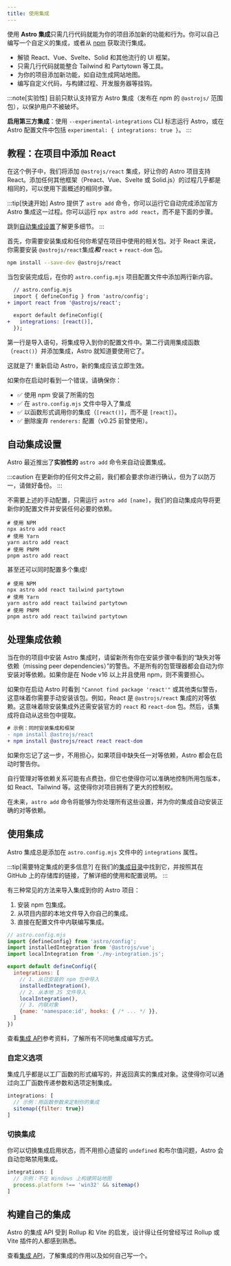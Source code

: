 ```yaml
---
title: 使用集成
---
```


使用 **Astro 集成**只需几行代码就能为你的项目添加新的功能和行为。你可以自己编写一个自定义的集成，或者从 [npm](https://www.npmjs.com/search?q=keywords%3Aastro-component&ranking=popularity) 获取流行集成。

- 解锁 React、Vue、Svelte、Solid 和其他流行的 UI 框架。
- 只需几行代码就能整合 Tailwind 和 Partytown 等工具。
- 为你的项目添加新功能，如自动生成网站地图。
- 编写自定义代码，与构建过程、开发服务器等挂钩。

:::note[实验性]
目前只默认支持官方 Astro 集成（发布在 npm 的 `@astrojs/` 范围包），以保护用户不被破坏。

**启用第三方集成**：使用 `--experimental-integrations` CLI 标志运行 Astro，或在 Astro 配置文件中包括 `experimental: { integrations: true }`。
:::

## 教程：在项目中添加 React

在这个例子中，我们将添加 `@astrojs/react` 集成，好让你的 Astro 项目支持 React。添加任何其他框架（Preact、Vue、Svelte 或 Solid.js）的过程几乎都是相同的，可以使用下面概述的相同步骤。

:::tip[快速开始]
Astro 提供了 `astro add` 命令，你可以运行它自动完成添加官方 Astro 集成这一过程。你可以运行 `npx astro add react`，而不是下面的步骤。

跳到[自动集成设置](#自动集成设置)了解更多细节。
:::

首先，你需要安装集成和任何你希望在项目中使用的相关包。对于 React 来说，你需要安装 `@astrojs/react`集成***和*** `react` + `react-dom` 包。

```bash
npm install --save-dev @astrojs/react
```

当包安装完成后，在你的 `astro.config.mjs` 项目配置文件中添加两行新内容。

```diff
  // astro.config.mjs
  import { defineConfig } from 'astro/config';
+ import react from '@astrojs/react';

  export default defineConfig({
+   integrations: [react()],
  });
```

第一行是导入语句，将集成导入到你的配置文件中。第二行调用集成函数（`react()`）并添加集成，Astro 就知道要使用它了。

这就是了! 重新启动 Astro，新的集成应该立即生效。

如果你在启动时看到一个错误，请确保你：

- ✅ 使用 npm 安装了所需的包
- ✅ 在 `astro.config.mjs` 文件中导入了集成
- ✅ 以函数形式调用你的集成（`[react()]`，而不是 `[react]`）。
- ✅ 删除废弃 `renderers:` 配置（v0.25 前曾使用）。

## 自动集成设置

Astro 最近推出了**实验性的** `astro add` 命令来自动设置集成。

:::caution
在更新你的任何文件之前，我们都会要求你进行确认，但为了以防万一，请做好备份。
:::

不需要上述的手动配置，只需运行 `astro add [name]`，我们的自动集成向导将更新你的配置文件并安装任何必要的依赖。

```shell
# 使用 NPM
npx astro add react
# 使用 Yarn
yarn astro add react
# 使用 PNPM
pnpm astro add react
```

甚至还可以同时配置多个集成!

```shell
# 使用 NPM
npx astro add react tailwind partytown
# 使用 Yarn
yarn astro add react tailwind partytown
# 使用 PNPM
pnpm astro add react tailwind partytown
```

## 处理集成依赖

当在你的项目中安装 Astro 集成时，请留新所有你在安装步骤中看到的“缺失对等依赖（missing peer dependencies）”的警告。不是所有的包管理器都会自动为你安装对等依赖。如果你是在 Node v16 以上并且使用 npm，则不需要担心。

如果你在启动 Astro 时看到 `"Cannot find package 'react'"` 或其他类似警告，这意味着你需要手动安装该包。例如，React 是 `@astrojs/react` 集成的对等依赖。这意味着除安装集成外还需安装官方的 `react` 和 `react-dom` 包。然后，该集成将自动从这些包中提取。

```diff
# 示例：同时安装集成和框架
- npm install @astrojs/react
+ npm install @astrojs/react react react-dom
```

如果你忘记了这一步，不用担心，如果项目中缺失任一对等依赖，Astro 都会在启动时警告你。

自行管理对等依赖关系可能有点费劲，但它也使得你可以准确地控制所用包版本，如 React、Tailwind 等。这使得你对项目拥有了更大的控制权。

在未来，`astro add` 命令将能够为你处理所有这些设置，并为你的集成自动安装正确的对等依赖。

## 使用集成

Astro 集成总是添加在 `astro.config.mjs` 文件中的 `integrations` 属性。

:::tip[需要特定集成的更多信息?]
在我们的[集成目录](https://astro.build/integrations/)中找到它，并按照其在 GitHub 上的存储库的链接，了解详细的使用和配置说明。
:::

有三种常见的方法来导入集成到你的 Astro 项目：

1. 安装 npm 包集成。
2. 从项目内部的本地文件导入你自己的集成。
3. 直接在配置文件中内联编写集成。

```js
// astro.config.mjs
import {defineConfig} from 'astro/config';
import installedIntegration from '@astrojs/vue';
import localIntegration from './my-integration.js';

export default defineConfig({
  integrations: [
    // 1. 从已安装的 npm 包中导入
    installedIntegration(),
    // 2. 从本地 JS 文件导入
    localIntegration(),
    // 3. 内联对象
    {name: 'namespace:id', hooks: { /* ... */ }},
  ]
})
```

查看[集成 API](/zh-cn/reference/integrations-reference/)参考资料，了解所有不同地集成编写方式。

### 自定义选项

集成几乎都是以工厂函数的形式编写的，并返回真实的集成对象。这使得你可以通过向工厂函数传递参数和选项定制集成。

```js
integrations: [
  // 示例：用函数参数来定制你的集成
  sitemap({filter: true})
]
```

### 切换集成

你可以切换集成启用状态，而不用担心遗留的 `undefined` 和布尔值问题，Astro 会自动忽略禁用集成。

```js
integrations: [
  // 示例：不在 Windows 上构建网站地图
  process.platform !== 'win32' && sitemap()
]
```

## 构建自己的集成

Astro 的集成 API 受到 Rollup 和 Vite 的启发，设计得让任何曾经写过 Rollup 或 Vite 插件的人都感到熟悉。

查看[集成 API](/zh-cn/reference/integrations-reference/)，了解集成的作用以及如何自己写一个。
